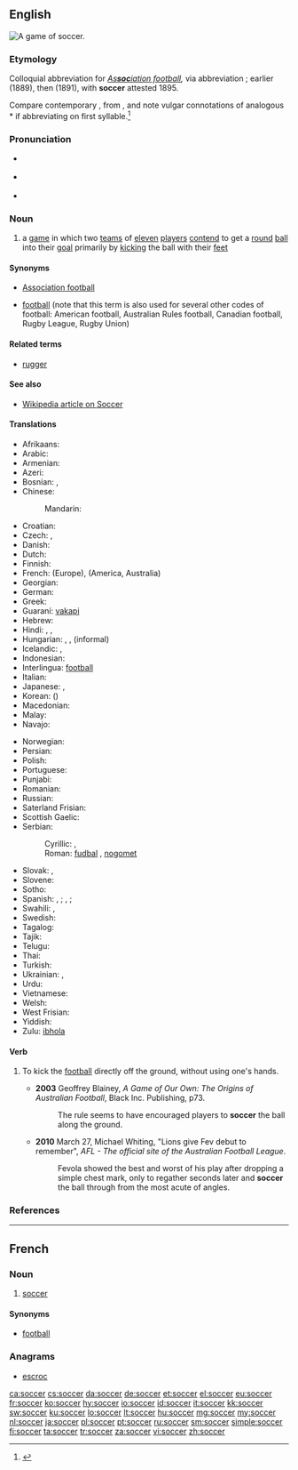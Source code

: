 ==English==
[[Image:FIFA World Cup 2006 - SWE vs. PAR.jpg|thumb|right|A game of soccer.]]
{{wikipedia}}

===Etymology===
Colloquial abbreviation for ''[[association football|As'''soc'''iation football]],'' via abbreviation {{term|assoc.|Assoc.|lang=en}}{{suffix||er|ss=7|t2=(slang suffix)}}; earlier {{term|socca}} (1889), then {{term|socker}} (1891), with '''soccer''' attested 1895.

Compare contemporary {{term|rugger|lang=en}}, from {{term|Rugby|lang=en}}, and note vulgar connotations of analogous *{{term||asser}} if abbreviating on first syllable.<ref>{{R:Online Etymology Dictionary}}</ref>

===Pronunciation===
* {{a|UK}} {{IPA|/ˈsɒk.əː/}} {{SAMPA|/"sQk@/}}
* {{a|US}} {{IPA|/ˈsɑk.ɚ/}} {{SAMPA|/"sAk@`/}}
* {{rhymes|ɒkə(r)}}

===Noun===
{{en-noun|-}}

# {{chiefly|North America|Australia|Ireland}} a [[game]] in which two [[team]]s of [[eleven]] [[player]]s [[contend]] to get a [[round]] [[ball]] into their [[goal]] primarily by [[kick]]ing the ball with their [[foot|feet]]

====Synonyms====
* {{qualifier|UK}} [[association football|Association football]]
* [[football]] (note that this term is also used for several other codes of football: American football, Australian Rules football, Canadian football, Rugby League, Rugby Union)

====Related terms====
* [[rugger]]

====See also====
* [[w:Association football|Wikipedia article on Soccer]]

====Translations====
{{trans-top|soccer}}
* Afrikaans: {{t+|af|sokker|xs=Afrikaans}}
* Arabic: {{t-|ar|كرة القدم|f|tr=kúrat al-qádam}}
* Armenian: {{t+|hy|ֆուտբոլ|tr=futbol}}
* Azeri: {{t+|az|futbol|xs=Azeri}}
* Bosnian: {{t-|bs|fudbal|m}}, {{t-|bs|nogomet|m}}
* Chinese:
*: Mandarin: {{t-|cmn|足球|tr=zúqiú|sc=Hani}}
* Croatian: {{t+|hr|nogomet|m}}
* Czech: {{t+|cs|fotbal|m}}, {{t|cs|kopaná|f}}
* Danish: {{t-|da|fodbold|c}}
* Dutch: {{t+|nl|voetbal|n}}
* Finnish: {{t+|fi|jalkapallo}}
* French: {{t+|fr|football|m}} (Europe), {{t+|fr|soccer|m}} (America, Australia)
* Georgian: {{t-|ka|ფეხბურთი|tr=p'exburt'i|sc=Geor|xs=Georgian}}
* German: {{t+|de|Fußball|m}}
* Greek: {{t+|el|ποδόσφαιρο|n|tr=podósfairo}}
* Guaraní: [[vakapi]]
* Hebrew: {{t+|he|כדורגל|m|alt=כַּדּוּרֶגֶל|tr=kadurégel}}
* Hindi: {{t-|hi|फ़ुटबॉल|tr=fuṭbol|xs=Hindi}}, {{t-|hi|फ़ुटबाल|tr=fuṭbāl, fuṭbol|xs=Hindi}}, {{t|hi|फुटबॉल|tr=phuṭbol|xs=Hindi}}
* Hungarian: {{t+|hu|labdarúgás}}, {{t+|hu|futball}}, {{t+|hu|foci}} (informal)
* Icelandic: {{t+|is|fótbolti|m}}, {{t-|is|knattspyrna|f}}
* Indonesian: {{t|id|sepakbola|xs=Indonesian}}
* Interlingua: [[football]]
* Italian: {{t+|it|calcio|m}}
* Japanese: {{t+|ja|サッカー|tr=sakkā}}, {{t+|ja|蹴球|tr=しゅうきゅう, shūkyū}} {{qualifier|rare}}
* Korean: {{t+|ko|축구|tr=chukgu|sc=Hang}} ({{t+|ko|蹴球|sc=Hani}})
* Macedonian: {{t-|mk|фудбал|m|tr=fúdbal}}
* Malay: {{t+|ms|bola sepak|xs=Malay}}
* Navajo: {{tø|nv|jooł nabíznítaałí}}
{{trans-mid}}
* Norwegian: {{t+|no|fotball|m}}
* Persian: {{t-|fa|فوتبال|tr=futbâl|xs=Persian}}
* Polish: {{t+|pl|piłka nożna|f}}
* Portuguese: {{t+|pt|futebol|m}}
* Punjabi: {{t|pa|ਫੁਟਬਾਲ|sc=Guru}}
* Romanian: {{t+|ro|fotbal|n}}
* Russian: {{t+|ru|футбол|m|tr=futból}}
* Saterland Frisian: {{tø|stq|Foutbal}}
* Scottish Gaelic: {{t-|gd|ball-coise|m|xs=Scottish Gaelic}}
* Serbian:
*: Cyrillic: {{t+|sr|фудбал|m|sc=Cyrl}}, {{t-|sr|ногомет|m|sc=Cyrl}}
*: Roman: [[fudbal#Serbian|fudbal]] {{m}}, [[nogomet]] {{m}}
* Slovak: {{t|sk|futbal|m}}, {{t-|sk|fotbal|m}}
* Slovene: {{t+|sl|nogomet|m}}
* Sotho: {{t-|st|bolo|xs=Sotho}}
* Spanish: {{t+|es|fútbol|m}}, {{qualifier|Mexico}} {{t+|es|futbol}}; {{t+|es|balompié|m}}, {{t+|es|balón-pie|m}}; {{qualifier|Mexico}} {{t+|es|pambol}}
* Swahili: {{t+|sw|soka|xs=Swahili}},  {{t+|sw|kandanda|xs=Swahili}}
* Swedish: {{t+|sv|fotboll|c}}
* Tagalog: {{t|tl|putbol}}
* Tajik: {{t|tg|футбол|sc=Cyrl}}
* Telugu: {{t|te|ఫుట్ బాల్|sc=Telu}}
* Thai: {{t|th|ฟุตบอล|tr=fóot-bon}}
* Turkish: {{t+|tr|futbol}}
* Ukrainian: {{t-|uk|футбол|m|tr=futból|xs=Ukrainian}}, {{t-|uk|копаний м’яч|m|tr=kópanyj m”jač|xs=Ukrainian}}
* Urdu: {{t|ur|فٹ بال|tr=fuṭ bāl|xs=Urdu}}
* Vietnamese: {{t+|vi|bóng đá|xs=Vietnamese}}
* Welsh: {{t|cy|pêl-droed|m}}
* West Frisian: {{t|fy|fuotbal|xs=West Frisian}} {{u}}
* Yiddish: {{t-|yi|פֿוסבאָל|m|tr=fusbol|xs=Yiddish}}
* Zulu: [[ibhola]]
{{trans-bottom}}

====Verb====
{{en-verb}}

# {{context|[[Australian rules football]]}} To kick the [[football]] directly off the ground, without using one's hands.
#* '''2003''' Geoffrey Blainey, ''A Game of Our Own: The Origins of Australian Football'', Black Inc. Publishing, p73.
#*: The rule seems to have encouraged players to '''soccer''' the ball along the ground.
#* '''2010''' March 27, Michael Whiting, "Lions give Fev debut to remember", ''AFL - The official site of the Australian Football League''.
#*: Fevola showed the best and worst of his play after dropping a simple chest mark, only to regather seconds later and '''soccer''' the ball through from the most acute of angles.

===References===
<references/>

----

==French==

===Noun===
{{fr-noun-unc|m}}

# {{Quebec|lang=fr}} [[#English|soccer]] {{gloss|[[association football]]}}

====Synonyms====
* [[football#French|football]] {{m}} {{qualifier|European French}}

===Anagrams===
* [[escroc#French|escroc]]

[[ca:soccer]]
[[cs:soccer]]
[[da:soccer]]
[[de:soccer]]
[[et:soccer]]
[[el:soccer]]
[[eu:soccer]]
[[fr:soccer]]
[[ko:soccer]]
[[hy:soccer]]
[[io:soccer]]
[[id:soccer]]
[[it:soccer]]
[[kk:soccer]]
[[sw:soccer]]
[[ku:soccer]]
[[lo:soccer]]
[[lt:soccer]]
[[hu:soccer]]
[[mg:soccer]]
[[my:soccer]]
[[nl:soccer]]
[[ja:soccer]]
[[pl:soccer]]
[[pt:soccer]]
[[ru:soccer]]
[[sm:soccer]]
[[simple:soccer]]
[[fi:soccer]]
[[ta:soccer]]
[[tr:soccer]]
[[za:soccer]]
[[vi:soccer]]
[[zh:soccer]]